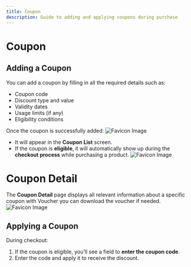 ```yaml
---
title: Coupon
description: Guide to adding and applying coupons during purchase
---
```


# Coupon

## Adding a Coupon

You can add a coupon by filling in all the required details such as:

- Coupon code
- Discount type and value
- Validity dates
- Usage limits (if any)
- Eligibility conditions

Once the coupon is successfully added:
![Favicon Image](/images/website/newcoupon.png)

- It will appear in the **Coupon List** screen.
- If the coupon is **eligible**, it will automatically show up during the **checkout process** while purchasing a product.
  ![Favicon Image](/images/website/couponlist.png)

# Coupon Detail

The **Coupon Detail** page displays all relevant information about a specific coupon with Voucher you can download the voucher if needed.
![Favicon Image](/images/website/coupondetail.png)

## Applying a Coupon

During checkout:

1. If the coupon is eligible, you’ll see a field to **enter the coupon code**.
2. Enter the code and apply it to receive the discount.
